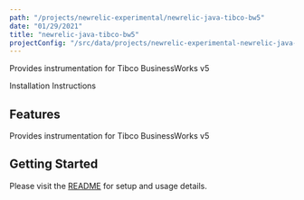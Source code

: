 ```yaml
---
path: "/projects/newrelic-experimental/newrelic-java-tibco-bw5"
date: "01/29/2021"
title: "newrelic-java-tibco-bw5"
projectConfig: "/src/data/projects/newrelic-experimental-newrelic-java-tibco-bw5.json"
---
```


<!-- Imports must occur at the top of the file -->

Provides instrumentation for Tibco BusinessWorks v5

<Link to="https://github.com/newrelic-experimental/newrelic-java-tibco-bw5">Installation Instructions</Link>

## Features

Provides instrumentation for Tibco BusinessWorks v5

## Getting Started

Please visit the [README](https://github.com/newrelic-experimental/newrelic-java-tibco-bw5#readme) for setup and usage details.
